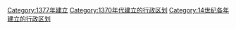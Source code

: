 {{Cat topic in year| topic=建立的行政区划|year=1377}}
[[Category:1377年建立|Category:1377年建立]]
[[Category:1370年代建立的行政区划|Category:1370年代建立的行政区划]]
[[Category:14世纪各年建立的行政区划|Category:14世纪各年建立的行政区划]]